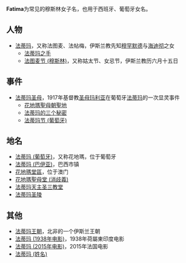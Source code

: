 '''Fatima'''为常见的穆斯林女子名，也用于西班牙、葡萄牙女名。

==人物==
*[[法蒂玛|法蒂玛]]，又称法图麦、法帖梅，伊斯兰教先知[[穆罕默德|穆罕默德]]与[[海迪彻|海迪彻]]之女
**[[法蒂玛之手|法蒂玛之手]]
**[[法图麦节_(穆斯林)|法图麦节 (穆斯林)]]，又称姑太节、女忌节，伊斯兰教历六月十五日

== 事件 ==
*[[法蒂玛圣母|法蒂玛圣母]]，1917年基督教[[圣母玛利亚|圣母玛利亚]]在葡萄牙[[法蒂玛_(葡萄牙)|法蒂玛]]的一次显灵事件
**[[花地瑪聖母朝聖地|花地瑪聖母朝聖地]]
**[[法蒂玛的三个秘密|法蒂玛的三个秘密]]
**[[法蒂玛节_(葡萄牙)|法蒂玛节 (葡萄牙)]]
== 地名 ==
*[[法蒂玛_(葡萄牙)|法蒂玛 (葡萄牙)]]，又称花地瑪，位于葡萄牙
*[[法蒂玛_(巴伊亚)|法蒂玛 (巴伊亚)]]，巴西市镇
*[[花地瑪堂區|花地瑪堂區]]，位于澳门
*[[花地瑪聖母堂_(消歧義)|花地瑪聖母堂 (消歧義)]]
*[[法蒂玛天主圣三教堂|法蒂玛天主圣三教堂]]
*[[法蒂玛圣陵|法蒂玛圣陵]]

==其他==
*[[法蒂玛王朝|法蒂玛王朝]]，北非的一个伊斯兰王朝
*[[法蒂玛_(1938年电影)|法蒂玛 (1938年电影)]]，1938年荷屬東印度电影
*[[法蒂玛_(2015年电影)|法蒂玛 (2015年电影)]]，2015年法国电影
*[[法蒂玛_(姓名)|法蒂玛 (姓名)]]

{{disambig|cat=非中文名称消歧义}}